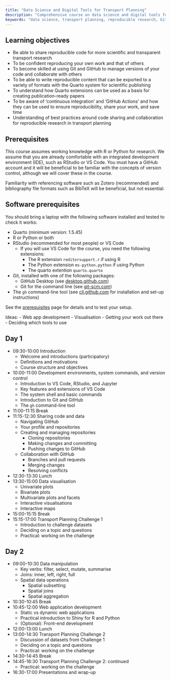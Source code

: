 ```yaml
---
title: "Data Science and Digital Tools for Transport Planning"
description: "Comprehensive course on data science and digital tools for transport planning, covering reproducible research and collaboration."
keywords: "data science, transport planning, reproducible research, Git, GitHub, Quarto, course schedule"
---
```


## Learning objectives

- Be able to share reproducible code for more scientific and transparent transport research
- To be confident reproducing your own work and that of others
- To become skilled at using Git and GitHub to manage versions of your code and collaborate with others
- To be able to write reproducible content that can be exported to a variety of formats with the Quarto system for scientific publishing
- To understand how Quarto extensions can be used as a basis for creating publication-ready papers
- To be aware of 'continuous integration' and 'GitHub Actions' and how they can be used to ensure reproducibility, share your work, and save time
- Understanding of best practices around code sharing and collaboration for reproducible research in transport planning

## Prerequisites

This course assumes working knowledge with R or Python for research.
We assume that you are already comfortable with an integrated development environment (IDE), such as RStudio or VS Code.
You must have a GitHub account and it will be beneficial to be familiar with the concepts of version control, although we will cover these in the course.

Familiarity with referencing software such as Zotero (recommended) and bibliography file formats such as BibTeX will be beneficial, but not essential.

## Software prerequisites

You should bring a laptop with the following software installed and tested to check it works:

- Quarto (minimum version: 1.5.45)
- R or Python or both
- RStudio (recommended for most people) or VS Code
  - If you will use VS Code for the course, you need the following extensions:
    - The R extension `reditorsupport.r` if using R
    - The Python extension `ms-python.python` if using Python
    - The quarto extention `quarto.quarto`
- Git, installed with one of the following packages:
  - GitHub Desktop (see [desktop.github.com](https://desktop.github.com/))
  - Git for the command line (see [git-scm.com](https://git-scm.com/book/en/v2/Getting-Started-Installing-Git))
- The `gh` command-line tool (see [cli.github.com](https://cli.github.com/) for installation and set-up instructions)

See the [prerequisites](prerequisites) page for details and to test your setup.

Ideas:
- Web app development
- Visualisation
- Getting your work out there
- Deciding which tools to use


## Day 1

- 09:30-10:00 Introduction
  - Welcome and introductions (participatory)
  - Definitions and motivations
  - Course structure and objectives 
- 10:00-11:00 Development environments, system commands, and version control
  - Introduction to VS Code, RStudio, and Jupyter
  - Key features and extensions of VS Code
  - The system shell and basic commands
  - Introduction to Git and GitHub
  - The `gh` command-line tool
- 11:00-11:15 Break
- 11:15-12:30 Sharing code and data
  - Navigating GitHub
  - Your profile and repositories
  - Creating and managing repositories
    - Cloning repositories
    - Making changes and committing
    - Pushing changes to GitHub
  - Collaboration with GitHub
    - Branches and pull requests
    - Merging changes
    - Resolving conflicts
- 12:30-13:30 Lunch
- 13:30-15:00 Data visualisation
  - Univariate plots
  - Bivariate plots
  - Multivariate plots and facets
  - Interactive visualisations
  - Interactive maps
- 15:00-15:15 Break
- 15:15-17:00 Transport Planning Challenge 1
   - Introduction to challenge datasets
   - Deciding on a topic and questions
   - Practical: working on the challenge

## Day 2

- 09:00-10:30 Data manipulation
    - Key verbs: filter, select, mutate, summarise
    - Joins: inner, left, right, full
    - Spatial data operations
      - Spatial subsetting
      - Spatial joins
      - Spatial aggregation
- 10:30-10:45 Break
- 10:45-12:00 Web application development
  - Static vs dynamic web applications
  - Practical introduction to Shiny for R and Python
  - (Optional): Front-end development
- 12:00-13:00 Lunch
- 13:00-14:30 Transport Planning Challenge 2
  - Discussion of datasets from Challenge 1
  - Deciding on a topic and questions
  - Practical: working on the challenge
- 14:30-14:45 Break
- 14:45-16:30 Transport Planning Challenge 2: continued
  - Practical: working on the challenge
- 16:30-17:00 Presentations and wrap-up 